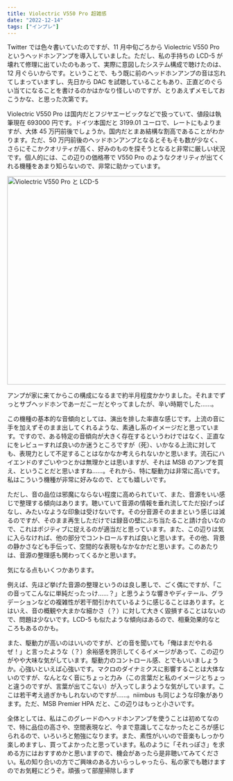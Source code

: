 ```yaml
---
title: Violectric V550 Pro 超雑感
date: "2022-12-14"
tags: ["インプレ"]
---
```


Twitter では色々書いていたのですが、11 月中旬ごろから Violectric V550 Pro というヘッドホンアンプを導入していました。ただし、私の手持ちの LCD-5 が壊れて修理に出ていたのもあって、実際に意図したシステム構成で聴けたのは、12 月ぐらいからです。ということで、もう既に前のヘッドホンアンプの音は忘れてしまっていますし、先日から DAC を試聴していることもあり、正直どのぐらい当てになることを書けるのかはかなり怪しいのですが、とりあえずメモしておこうかな、と思った次第です。

Violectric V550 Pro は国内だとフジヤエービックなどで扱っていて、値段は執筆現在 693000 円です。ドイツ本国だと 3199.01 ユーロで、レートにもよりますが、大体 45 万円前後でしょうか。国内だとまあ結構な割高であることがわかります。ただ、50 万円前後のヘッドホンアンプとなるとそもそも数が少なく、さらにそこかクオリティが高く、好みのものを探そうとなると非常に厳しい状況です。個人的には、この辺りの価格帯で V550 Pro のようなクオリティが出てくれる機種をあまり知らないので、非常に助かっています。

<img
  src="/images/posts/20221214_violectric_v550.jpg"
  alt="Violectric V550 Pro と LCD-5"
  width="640"
  height="480"
/>

アンプが家に来てからこの構成になるまで約半月程度かかりました。それまでずっとサブヘッドホンであーだこーだとやってましたが、辛い時期でした……。

この機種の基本的な音傾向としては、演出を排した率直な感じです。上流の音に手を加えずそのまま出してくれるような、素通し系のイメージだと思っています。ですので、ある特定の音傾向が大きく存在するというわけではなく、正直なにをレビューすれば良いのか迷うところですが（死）、いかなる上流に対しても、表現力として不足することはなかなか考えられないかと思います。流石にハイエンドのすごいやつとかは無理かとは思いますが、それは MSB のアンプを買え、ということだと思いますね……。それから、特に駆動力は非常に高いです。私はこういう機種が非常に好みなので、とても嬉しいです。

ただし、音の品位は邪魔にならない程度に高められていて、また、音源をいい感じで整理する傾向はあります。聴いていて音源の情報を垂れ流してただ投げっぱなし、みたいなような印象は受けないです。その分音源そのままという感じは減るのですが、そのまま再生しただけでは録音の壁にぶち当たること請け合いなので、これはポジティブに捉えるのが適当だと思っています。また、この辺りは気に入らなければ、他の部分でコントロールすれば良いと思います。その他、背景の静かさなども手伝って、空間的な表現もなかなかだと思います。このあたりは、音源の整理感も関わってくるかと思います。

気になる点もいくつかあります。

例えば、先ほど挙げた音源の整理というのは良し悪しで、ごく偶にですが、「この音ってこんなに単純だったっけ……？」と思うような響きやディテール、グラデーションなどの複雑性が若干間引かれているように感じることはあります。とはいえ、音の概観や大まかな細かさ（？）に対して大きく毀損することはないので、問題は少ないです。LCD-5 も似たような傾向はあるので、相乗効果的なところもあるのかも。

また、駆動力が高いのはいいのですが、どの音を聞いても「俺はまだやれるぜ！」と言ったような（？）余裕感を誇示してくるイメージがあって、この辺りがやや大味な気がしています。駆動力のコントロール感、とでもいいましょうか。心強いといえば心強いです。マクロのダイナミクスに影響することは大体ないのですが、なんとなく音にちょっと力み（この言葉だと私のイメージとちょっと違うのですが、言葉が出てこない）が入ってしまうような気がしています。ここは若干考え過ぎかもしれないのですが……。niimbus も同じような印象があります。ただ、MSB Premier HPA だと、この辺りはもっと小さいです。

全体としては、私はこのグレードのヘッドホンアンプを使うことは初めてなので、特に品位の高さや、空間表現など、今まで意識してこなかったところが感じられるので、いろいろと勉強になります。また、素性がいいので音楽もしっかり楽しめますし、買ってよかったと思っています。私のように「それっぽさ」を求める方にはおすすめかと思いますので、機会があったら是非聴いてみてください。私の知り合いの方でご興味のある方いらっしゃったら、私の家でも聴けますのでお気軽にどうぞ。頑張って部屋掃除します

